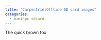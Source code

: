```yaml
---
title: "CarpentriesOffline SD card images"
categories:
  - minihpc sdcard
---
```


The quick brown fox

